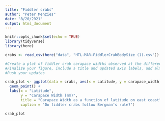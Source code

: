 ```yaml
---
title: "Fiddler crabs"
author: "Peter Menzies"
date: "8/20/2021"
output: html_document
---
```


```r
knitr::opts_chunk$set(echo = TRUE)
library(tidyverse)
library(here)
```

```r
crabs <- read_csv(here("data", "HTL-MAR-FiddlerCrabBodySize (1).csv"))
```

```r
#Create a plot of fiddler crab carapace widths observed at the different latitudes
#Finalize your figure, include a title and updated axis labels, add alt-text, and add a figure caption (you #can either do this in the code chunk options or just in plain markdown text below your figure). Update code chunk options so that only your finalized graph and figure caption show up in your knitted report (i.e., no code should show up, or you can use code folding)
#Push your updates

crab_plot <- ggplot(data = crabs, aes(x = Latitude, y = carapace_width)) +
  geom_point() +
  labs(x = "Latitude",
       y = "Carapace Width (mm)",
       title = "Carapace Width as a function of latitude on east coast",
       caption = "Do fiddler crabs follow Bergman's rule?")

crab_plot


```

